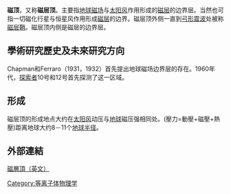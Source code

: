 {{noteTA
|G1=Physics
}}
'''磁顶'''，又称'''磁层顶'''。主要指[[地球磁场|地球磁场]]与[[太阳风|太阳风]]作用形成的[[磁层|磁层]]的边界层。当然也可指一切磁化行星与恒星风作用形成[[磁层|磁层]]的边界。磁层顶外侧一直到[[弓形震波|弓形震波]]处被称[[磁层鞘|磁层鞘]]。磁层顶内侧是磁层的边界层。

== 學術研究歷史及未來研究方向 ==

Chapman和Ferraro（1931，1932）首先提出地球磁场边界层的存在。1960年代，[[探索者计划|探索者]]10号和12号首先探测了这一区域。

== 形成 ==

磁层顶的形成地点大约在[[太阳风|太阳风]]动压与[[地球|地球]]磁压强相同处。(壓力=動壓+磁壓+熱壓)距离地球大约8－11个[[地球半径|地球半径]]。

== 外部連結 ==
[https://web.archive.org/web/20060827081340/http://www.oulu.fi/~spaceweb/textbook/magnetopause.html 磁層頂（英文）]
{{磁層}}

[[Category:等离子体物理学|Category:等离子体物理学]]